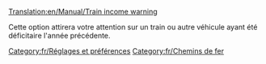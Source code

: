 [[Translation:en/Manual/Train income warning]]


Cette option attirera votre attention sur un train ou autre véhicule ayant été déficitaire l'année précédente. 
[[Category:fr/Réglages et préférences]]
[[Category:fr/Chemins de fer]]
{{fr/Amorce}}